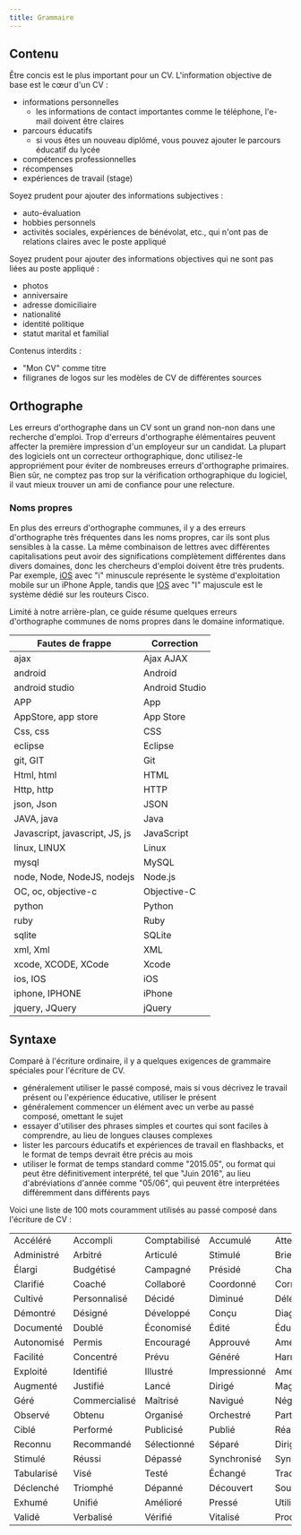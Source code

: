 ```yaml
---
title: Grammaire
---
```


## Contenu

Être concis est le plus important pour un CV. L'information objective de base est
le cœur d'un CV :

- informations personnelles
  - les informations de contact importantes comme le téléphone, l'e-mail doivent être claires
- parcours éducatifs
  - si vous êtes un nouveau diplômé, vous pouvez ajouter le parcours éducatif du lycée
- compétences professionnelles
- récompenses
- expériences de travail (stage)

Soyez prudent pour ajouter des informations subjectives :

- auto-évaluation
- hobbies personnels
- activités sociales, expériences de bénévolat, etc., qui n'ont pas de
  relations claires avec le poste appliqué

Soyez prudent pour ajouter des informations objectives qui ne sont pas liées au poste
appliqué :

- photos
- anniversaire
- adresse domiciliaire
- nationalité
- identité politique
- statut marital et familial

Contenus interdits :

- "Mon CV" comme titre
- filigranes de logos sur les modèles de CV de différentes sources

## Orthographe

Les erreurs d'orthographe dans un CV sont un grand non-non dans une recherche d'emploi. Trop d'erreurs d'orthographe
élémentaires peuvent affecter la première impression d'un employeur sur un candidat. La plupart
des logiciels ont un correcteur orthographique, donc utilisez-le appropriément pour éviter de nombreuses erreurs d'orthographe
primaires. Bien sûr, ne comptez pas trop sur la vérification orthographique du logiciel,
il vaut mieux trouver un ami de confiance pour une relecture.

### Noms propres

En plus des erreurs d'orthographe communes, il y a des erreurs d'orthographe très fréquentes
dans les noms propres, car ils sont plus sensibles à la casse. La même combinaison de
lettres avec différentes capitalisations peut avoir des significations complètement différentes dans
divers domaines, donc les chercheurs d'emploi doivent être très prudents. Par exemple,
[iOS](http://www.apple.com/ios/) avec "i" minuscule représente le système d'exploitation
mobile sur un iPhone Apple, tandis que
[IOS](https://en.wikipedia.org/wiki/Cisco_IOS) avec "I" majuscule est le
système dédié sur les routeurs Cisco.

Limité à notre arrière-plan, ce guide résume quelques erreurs d'orthographe communes de
noms propres dans le domaine informatique.

| Fautes de frappe                    | Correction     |
| ----------------------------------- | -------------- |
| ajax                               | Ajax AJAX      |
| android                            | Android        |
| android studio                     | Android Studio |
| APP                                | App            |
| AppStore, app store                | App Store      |
| Css, css                           | CSS            |
| eclipse                            | Eclipse        |
| git, GIT                           | Git            |
| Html, html                         | HTML           |
| Http, http                         | HTTP           |
| json, Json                         | JSON           |
| JAVA, java                         | Java           |
| Javascript, javascript, JS, js     | JavaScript     |
| linux, LINUX                       | Linux          |
| mysql                              | MySQL          |
| node, Node, NodeJS, nodejs         | Node.js        |
| OC, oc, objective-c                | Objective-C    |
| python                             | Python         |
| ruby                               | Ruby           |
| sqlite                             | SQLite         |
| xml, Xml                           | XML            |
| xcode, XCODE, XCode                | Xcode          |
| ios, IOS                           | iOS            |
| iphone, IPHONE                     | iPhone         |
| jquery, JQuery                     | jQuery         |

## Syntaxe

Comparé à l'écriture ordinaire, il y a quelques exigences de grammaire spéciales pour
l'écriture de CV.

- généralement utiliser le passé composé, mais si vous décrivez le travail présent ou
  l'expérience éducative, utiliser le présent
- généralement commencer un élément avec un verbe au passé composé, omettant le sujet
- essayer d'utiliser des phrases simples et courtes qui sont faciles à comprendre, au lieu de
  longues clauses complexes
- lister les parcours éducatifs et expériences de travail en flashbacks, et le format de temps
  devrait être précis au mois
- utiliser le format de temps standard comme "2015.05", ou format qui peut être définitivement
  interprété, tel que "Juin 2016", au lieu d'abréviations d'année comme "05/06",
  qui peuvent être interprétées différemment dans différents pays

Voici une liste de 100 mots couramment utilisés au passé composé dans l'écriture de CV :

|               |              |              |              |              |
| ------------- | ------------ | ------------ | ------------ | ------------ |
| Accéléré      | Accompli     | Comptabilisé| Accumulé     | Atteint      |
| Administré    | Arbitré      | Articulé     | Stimulé      | Briefé       |
| Élargi        | Budgétisé    | Campagné     | Présidé      | Championné   |
| Clarifié      | Coaché       | Collaboré    | Coordonné    | Corroboré    |
| Cultivé       | Personnalisé | Décidé       | Diminué      | Délégué      |
| Démontré      | Désigné      | Développé    | Conçu        | Diagnostiqué |
| Documenté     | Doublé       | Économisé    | Édité        | Éduqué       |
| Autonomisé    | Permis       | Encouragé    | Approuvé     | Amélioré     |
| Facilité      | Concentré    | Prévu        | Généré       | Harmonisé    |
| Exploité      | Identifié    | Illustré     | Impressionné | Amélioré     |
| Augmenté      | Justifié     | Lancé        | Dirigé       | Magnifié     |
| Géré          | Commercialisé| Maîtrisé     | Navigué      | Négocié      |
| Observé       | Obtenu       | Organisé     | Orchestré    | Participé    |
| Ciblé         | Performé     | Publicisé    | Publié       | Réaligné     |
| Reconnu       | Recommandé   | Sélectionné  | Séparé       | Dirigé       |
| Stimulé       | Réussi       | Dépassé      | Synchronisé  | Synergisé    |
| Tabularisé    | Visé         | Testé        | Échangé      | Traduit      |
| Déclenché     | Triomphé     | Dépanné      | Découvert    | Souscrit     |
| Exhumé        | Unifié       | Amélioré     | Pressé       | Utilisé      |
| Validé        | Verbalisé    | Vérifié      | Vitalisé     | Produit      |
